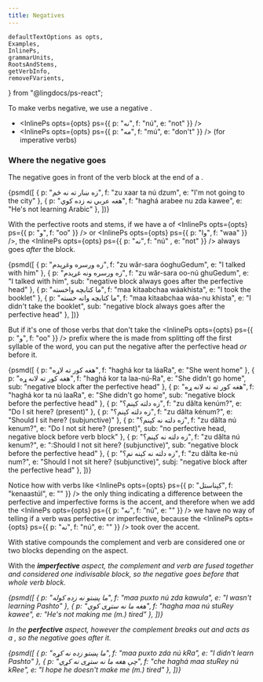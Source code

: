 ```yaml
---
title: Negatives
---
```


    defaultTextOptions as opts,
    Examples,
    InlinePs,
    grammarUnits,
    RootsAndStems,
    getVerbInfo,
    removeFVarients,
} from "@lingdocs/ps-react";

To make verbs negative, we use a negative <BlockTerm />.

- <InlinePs opts={opts} ps={{ p: "نه", f: "nú", e: "not" }} />
- <InlinePs opts={opts} ps={{ p: "مه", f: "mú", e: "don't" }} /> (for imperative verbs)

### Where the negative goes

The negative goes in front of the verb block at the end of a <VP />.

<Examples opts={opts}>
    {psmd([
        { p: "زه ښار ته نه ځم", f: "zu xaar ta nú dzum", e: "I'm not going to the city" },
        { p: "هغه عربي نه زده کوي", f: "haghá arabee nu zda kawee", e: "He's not learning Arabic" }, 
    ])}
</Examples>

With the perfective roots and stems, if we have a <PerfectiveHead /> of <InlinePs opts={opts} ps={{ p: "و", f: "oo" }} /> or <InlinePs opts={opts} ps={{ p: "وا", f: "waa" }} />, the <InlinePs opts={opts} ps={{ p: "نه", f: "nú" , e: "not" }} /> always goes *after* the <PerfectiveHead /> block.

<Examples opts={opts}>
    {psmd([
        { p: "زه ورسره وغږېدم", f: "zu wăr-sara óoghuGedum", e: "I talked with him" },
        { p: "زه ورسره ونه غږېدم", f: "zu wăr-sara oo-nú ghuGedum", e: "I talked with him", sub: "negative block always goes after the perfective head" },
        { p: "ما کتابچه واخسته", f: "maa kitaabchaa wáakhista", e: "I took the booklet" },
        { p: "ما کتابچه وانه خسته", f: "maa kitaabchaa wáa-nu khista", e: "I didn't take the booklet", sub: "negative block always goes after the perfective head" },
    ])}
</Examples>

But if it's one of those verbs that don't take the <InlinePs opts={opts} ps={{ p: "و", f: "oo" }} /> prefix where the <PerfectiveHead /> is made from splitting off the first syllable of the word, you can put the negative after the perfective head *or* before it.

<Examples opts={opts}>
    {psmd([
        { p: "هغه کور ته لاړه", f: "haghá kor ta láaRa", e: "She went home" },
        { p: "هغه کور ته لانه ړه", f: "haghá kor ta laa-nú-Ra", e: "She didn't go home", sub: "negative block after the perfective head" },
        { p: "هغه کور ته نه لانه ړه", f: "haghá kor ta nú laaRa", e: "She didn't go home", sub: "negative block before the perfective head" },
        { p: "زه دلته کېنم؟", f: "zu dălta kenúm?", e: "Do I sit here? (present)" },
        { p: "زه دلته کېنم؟", f: "zu dălta kénum?", e: "Should I sit here? (subjunctive)" },
        { p: "زه دلته نه کېنم؟", f: "zu dălta nú kenum?", e: "Do I not sit here? (present)", sub: "no perfective head, negative block before verb block" },
        { p: "زه دلته نه کېنم؟", f: "zu dălta nú kenum?", e: ":Should I not sit here? (subjunctive)", sub: "negative block before the perfective head" },
        { p: "زه دلته نه کېنه نم؟", f: "zu dălta ke-nú num?", e: "Should I not sit here? (subjunctive)", subj: "negative block after the perfective head" },
    ])}
</Examples>

Notice how with verbs like <InlinePs opts={opts} ps={{ p: "کېناستل", f: "kenaastúl", e: "" }} /> the only thing indicating a difference between the perfective and imperfective forms is the accent, and therefore when we add the <InlinePs opts={opts} ps={{ p: "نه", f: "nú", e: "" }} /> we have no way of telling if a verb was perfective or imperfective, because the <InlinePs opts={opts} ps={{ p: "نه", f: "nú", e: "" }} /> took over the accent.

With stative compounds the complement and verb are considered one or two blocks depending on the aspect.

With the <i className="fas fa-video" /> **imperfective** aspect, the complement and verb are fused together and considered one indivisable block, so the negative goes before that whole verb block.

<Examples opts={opts}>
    {psmd([
        { p: "ما پښتو نه زده کوله", f: "maa puxto nú zda kawula", e: "I wasn't learning Pashto" },
        { p: "هغه ما نه ستړی کوي", f: "hagha maa nú stuRey kawee", e: "He's not making me (m.) tired" },
    ])}
</Examples>

In the <i className="fas fa-camera" /> **perfective** aspect, however the complement breaks out and acts as a <PerfectiveHead />, so the negative goes after it.

<Examples opts={opts}>
    {psmd([
        { p: "ما پښتو زده نه کړه", f: "maa puxto zda nú kRa", e: "I didn't learn Pashto" },
        { p: "چې هغه ما نه ستړی نه کړي", f: "che haghá maa stuRey nú kRee", e: "I hope he doesn't make me (m.) tired" },
    ])}
</Examples>